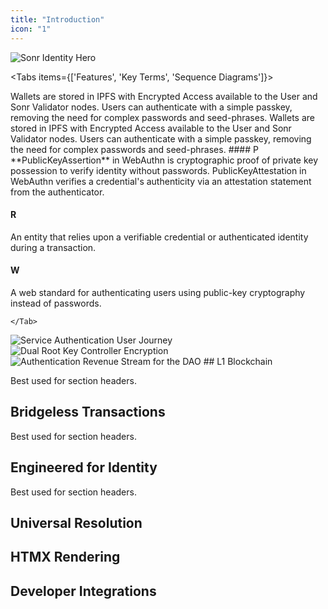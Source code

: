 ```yaml
---
title: "Introduction"
icon: "1"
---
```



<img src="/static/images/hero-network.png" alt="Sonr Identity Hero" />

<Tabs items={['Features', 'Key Terms', 'Sequence Diagrams']}>
  <Tab value="Features">
    
<Cards>
        <Card
    title="Interchain Accounts"
    iconType="duotone"
  >
    Wallets are stored in IPFS with Encrypted Access available to the User and Sonr Validator nodes.
  </Card>
  <Card
    title="Passkey Authentication"
    iconType="duotone"
  >
    Users can authenticate with a simple passkey, removing the need for complex passwords and seed-phrases.
  </Card>
  <Card
    title="Bridgeless Transactions"
    iconType="duotone"
  >
    Wallets are stored in IPFS with Encrypted Access available to the User and Sonr Validator nodes.
  </Card>
  <Card
    title="Anonymously Linked Social Identifiers"
    iconType="duotone"
  >
    Users can authenticate with a simple passkey, removing the need for complex passwords and seed-phrases.
  </Card>
</Cards>
  </Tab>

  <Tab value="Key Terms">
#### P

<Accordions>
<Accordion title="Public Key Assertion (WebAuthn)">
**PublicKeyAssertion** in WebAuthn is cryptographic proof of private key possession to verify identity without passwords.
</Accordion>

<Accordion title="Public Key Attestation (WebAuthn)">
PublicKeyAttestation in WebAuthn verifies a credential's authenticity via an attestation statement from the authenticator.
</Accordion>
</Accordions>

#### R

<Accordions>
  <Accordion title="Relaying Party">
    An entity that relies upon a verifiable credential or authenticated identity
    during a transaction.
  </Accordion>
</Accordions>

#### W

<Accordions>
  <Accordion title="WebAuthn">
    A web standard for authenticating users using public-key cryptography
    instead of passwords.
  </Accordion>
</Accordions>

    </Tab>

  <Tab value="Sequence Diagrams">

<Steps titleSize="h3">
<Step title="Remote Service Authentication">
<img
  src="/static/diagrams/service-auth.png"
  alt="Service Authentication User Journey"
/>
</Step>
      
<Step title="Multi-Party Computation">
<img
  src="/static/diagrams/dual-dkls.png"
  alt="Dual Root Key Controller Encryption"
/>
</Step>

<Step title="Authentication Fees Token Flow">
<img
  src="/static/diagrams/dao-revenue.png"
  alt="Authentication Revenue Stream for the DAO"
/>
        </Step>
</Steps>

</Tab>
 </Tabs>
## L1 Blockchain

Best used for section headers.

## Bridgeless Transactions

Best used for section headers.

## Engineered for Identity

Best used for section headers.

## Universal Resolution

## HTMX Rendering

## Developer Integrations
